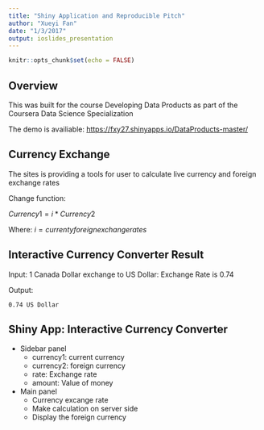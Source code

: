 ```yaml
---
title: "Shiny Application and Reproducible Pitch"
author: "Xueyi Fan"
date: "1/3/2017"
output: ioslides_presentation
---
```


```r
knitr::opts_chunk$set(echo = FALSE)
```

## Overview

This was built for the course Developing Data Products as part of the Coursera Data Science Specialization

The demo is availiable:
<https://fxy27.shinyapps.io/DataProducts-master/>


## Currency Exchange

The sites is providing a tools for user to calculate live currency and foreign 
exchange rates 

Change function: 

$Currency1 = i * Currency2$ 

Where:
$i = currenty foreign exchange rates$

## Interactive Currency Converter Result

Input: 
    1 Canada Dollar exchange to US Dollar:
    Exchange Rate is 0.74
    
Output:
    
    0.74 US Dollar


## Shiny App: Interactive Currency Converter 
* Sidebar panel
    + currency1: current currency
    + currency2: foreign currency
    + rate: Exchange rate
    + amount: Value of money

* Main panel
    + Currency excange rate
    + Make calculation on server side
    + Display the foreign currency 


